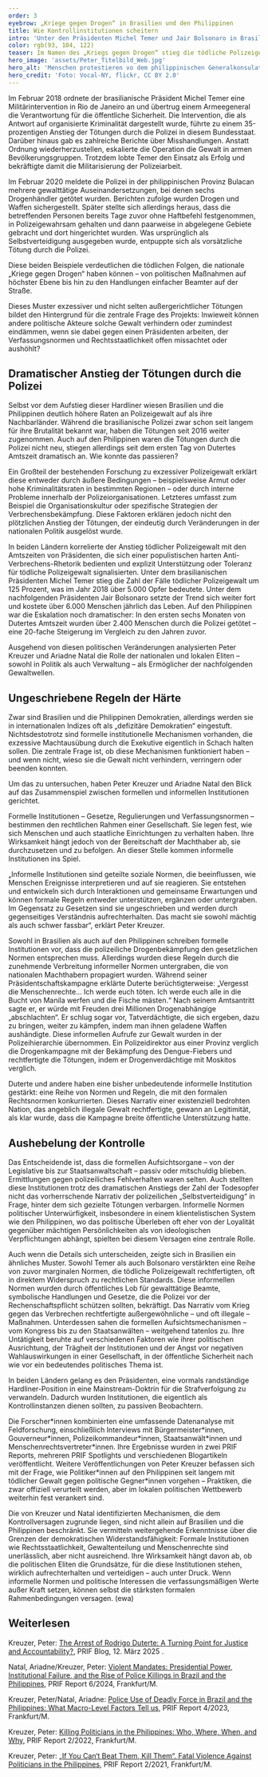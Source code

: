 ```yaml
---
order: 3
eyebrow: „Kriege gegen Drogen“ in Brasilien und den Philippinen
title: Wie Kontrollinstitutionen scheitern
intro: 'Unter den Präsidenten Michel Temer und Jair Bolsonaro in Brasilien und dem Präsidenten Rodrigo Duterte in den Philippinen kam es zu einem dramatischen Anstieg in der Anwendung tödlicher Polizeigewalt. Wie konnte das passieren? Beide Länder sind Demokratien und haben mit Rechtsstaatlichkeit und Gewaltenteilung eigentlich Mechanismen, um exzessive Polizeigewalt einzuhegen. Ein durch die DFG gefördertes Forschungsprojekt hat Polizeigewalt auf den Philippinen und in Brasilien im Vergleich untersucht. Dabei konzentrierten sich die Forscher*innen auf die Rolle der politischen Eliten. Die Ergebnisse geben Aufschluss darüber, welche Faktoren dafür sorgen können, dass demokratische Kontrollinstitutionen versagen.'
color: rgb(93, 104, 122)
teaser: Im Namen des „Kriegs gegen Drogen“ stieg die tödliche Polizeigewalt in Brasilien und in den Philippinen dramatisch an. Ein DFG-gefördertes Forschungsprojekt untersuchte die Rolle politischer Eliten hierbei.
hero_image: 'assets/Peter_Titelbild_Web.jpg'
hero_alt: 'Menschen protestieren vo dem philippinischen Generalkonsulat mit Plakaten'
hero_credit: 'Foto: Vocal-NY, flickr, CC BY 2.0'
---
```


<Leadin>Im Februar 2018 ordnete</Leadin> der brasilianische Präsident Michel Temer eine Militärintervention in Rio de Janeiro an und übertrug einem Armeegeneral die Verantwortung für die öffentliche Sicherheit. Die Intervention, die als Antwort auf organisierte Kriminalität dargestellt wurde, führte zu einem 35-prozentigen Anstieg der Tötungen durch die Polizei in diesem Bundesstaat. Darüber hinaus gab es zahlreiche Berichte über Misshandlungen. Anstatt Ordnung wiederherzustellen, eskalierte die Operation die Gewalt in armen Bevölkerungsgruppen. Trotzdem lobte Temer den Einsatz als Erfolg und bekräftigte damit die Militarisierung der Polizeiarbeit.

Im Februar 2020 meldete die Polizei in der philippinischen Provinz Bulacan mehrere gewalttätige Auseinandersetzungen, bei denen sechs Drogenhändler getötet wurden. Berichten zufolge wurden Drogen und Waffen sichergestellt. Später stellte sich allerdings heraus, dass die betreffenden Personen bereits Tage zuvor ohne Haftbefehl festgenommen, in Polizeigewahrsam gehalten und dann paarweise in abgelegene Gebiete gebracht und dort hingerichtet wurden. Was ursprünglich als Selbstverteidigung ausgegeben wurde, entpuppte sich als vorsätzliche Tötung durch die Polizei.

Diese beiden Beispiele verdeutlichen die tödlichen Folgen, die nationale „Kriege gegen Drogen“ haben können – von politischen Maßnahmen auf höchster Ebene bis hin zu den Handlungen einfacher Beamter auf der Straße.

Dieses Muster exzessiver und nicht selten außergerichtlicher Tötungen bildet den Hintergrund für die zentrale Frage des Projekts: Inwieweit können andere politische Akteure solche Gewalt verhindern oder zumindest eindämmen, wenn sie dabei gegen einen Präsidenten arbeiten, der Verfassungsnormen und Rechtsstaatlichkeit offen missachtet oder aushöhlt?

## Dramatischer Anstieg der Tötungen durch die Polizei

Selbst vor dem Aufstieg dieser Hardliner wiesen Brasilien und die Philippinen deutlich höhere Raten an Polizeigewalt auf als ihre Nachbarländer. Während die brasilianische Polizei zwar schon seit langem für ihre Brutalität bekannt war, haben die Tötungen seit 2016 weiter zugenommen. Auch auf den Philippinen waren die Tötungen durch die Polizei nicht neu, stiegen allerdings seit dem ersten Tag von Dutertes Amtszeit dramatisch an. Wie konnte das passieren?

Ein Großteil der bestehenden Forschung zu exzessiver Polizeigewalt erklärt diese entweder durch äußere Bedingungen – beispielsweise Armut oder hohe Kriminalitätsraten in bestimmten Regionen – oder durch interne Probleme innerhalb der Polizeiorganisationen. Letzteres umfasst zum Beispiel die Organisationskultur oder spezifische Strategien der Verbrechensbekämpfung. Diese Faktoren erklären jedoch nicht den plötzlichen Anstieg der Tötungen, der eindeutig durch Veränderungen in der nationalen Politik ausgelöst wurde.

In beiden Ländern korrelierte der Anstieg tödlicher Polizeigewalt mit den Amtszeiten von Präsidenten, die sich einer populistischen harten Anti-Verbrechens-Rhetorik bedienten und explizit Unterstützung oder Toleranz für tödliche Polizeigewalt signalisierten. Unter dem brasilianischen Präsidenten Michel Temer stieg die Zahl der Fälle tödlicher Polizeigewalt um 125 Prozent, was im Jahr 2018 über 5.000 Opfer bedeutete. Unter dem nachfolgenden Präsidenten Jair Bolsonaro setzte der Trend sich weiter fort und kostete über 6.000 Menschen jährlich das Leben. Auf den Philippinen war die Eskalation noch dramatischer: In den ersten sechs Monaten von Dutertes Amtszeit wurden über 2.400 Menschen durch die Polizei getötet – eine 20-fache Steigerung im Vergleich zu den Jahren zuvor.

Ausgehend von diesen politischen Veränderungen analysierten Peter Kreuzer und Ariadne Natal die Rolle der nationalen und lokalen Eliten – sowohl in Politik als auch Verwaltung – als Ermöglicher der nachfolgenden Gewaltwellen.

## Ungeschriebene Regeln der Härte 

Zwar sind Brasilien und die Philippinen Demokratien, allerdings werden sie in internationalen Indizes oft als „defizitäre Demokratien“ eingestuft. Nichtsdestotrotz sind formelle institutionelle Mechanismen vorhanden, die exzessive Machtausübung durch die Exekutive eigentlich in Schach halten sollen. Die zentrale Frage ist, ob diese Mechanismen funktioniert haben – und wenn nicht, wieso sie die Gewalt nicht verhindern, verringern oder beenden konnten.

Um das zu untersuchen, haben Peter Kreuzer und Ariadne Natal den Blick auf das Zusammenspiel zwischen formellen und informellen Institutionen gerichtet.

Formelle Institutionen – Gesetze, Regulierungen und Verfassungsnormen – bestimmen den rechtlichen Rahmen einer Gesellschaft. Sie legen fest, wie sich Menschen und auch staatliche Einrichtungen zu verhalten haben. Ihre Wirksamkeit hängt jedoch von der Bereitschaft der Machthaber ab, sie durchzusetzen und zu befolgen. An dieser Stelle kommen informelle Institutionen ins Spiel.

„Informelle Institutionen sind geteilte soziale Normen, die beeinflussen, wie Menschen Ereignisse interpretieren und auf sie reagieren. Sie entstehen und entwickeln sich durch Interaktionen und gemeinsame Erwartungen und können formale Regeln entweder unterstützen, ergänzen oder untergraben. Im Gegensatz zu Gesetzen sind sie ungeschrieben und werden durch gegenseitiges Verständnis aufrechterhalten. Das macht sie sowohl mächtig als auch schwer fassbar“, erklärt Peter Kreuzer.

Sowohl in Brasilien als auch auf den Philippinen schreiben formelle Institutionen vor, dass die polizeiliche Drogenbekämpfung den gesetzlichen Normen entsprechen muss. Allerdings wurden diese Regeln durch die zunehmende Verbreitung informeller Normen untergraben, die von nationalen Machthabern propagiert wurden. Während seiner Präsidentschaftskampagne erklärte Duterte berüchtigterweise: „Vergesst die Menschenrechte… Ich werde euch töten. Ich werde euch alle in die Bucht von Manila werfen und die Fische mästen.“ Nach seinem Amtsantritt sagte er, er würde mit Freuden drei Millionen Drogenabhängige „abschlachten“. Er schlug sogar vor, Tatverdächtigte, die sich ergeben, dazu zu bringen, weiter zu kämpfen, indem man ihnen geladene Waffen aushändigte. Diese informellen Aufrufe zur Gewalt wurden in der Polizeihierarchie übernommen. Ein Polizeidirektor aus einer Provinz verglich die Drogenkampagne mit der Bekämpfung des Dengue-Fiebers und rechtfertigte die Tötungen, indem er Drogenverdächtige mit Moskitos verglich.

Duterte und andere haben eine bisher unbedeutende informelle Institution gestärkt: eine Reihe von Normen und Regeln, die mit den formalen Rechtsnormen konkurrierten. Dieses Narrativ einer existenziell bedrohten Nation, das angeblich illegale Gewalt rechtfertigte, gewann an Legitimität, als klar wurde, dass die Kampagne breite öffentliche Unterstützung hatte.

## Aushebelung der Kontrolle 

Das Entscheidende ist, dass die formellen Aufsichtsorgane – von der Legislative bis zur Staatsanwaltschaft – passiv oder mitschuldig blieben. Ermittlungen gegen polizeiliches Fehlverhalten waren selten. Auch stellten diese Institutionen trotz des dramatischen Anstiegs der Zahl der Todesopfer nicht das vorherrschende Narrativ der polizeilichen „Selbstverteidigung“ in Frage, hinter dem sich gezielte Tötungen verbargen. Informelle Normen politischer Unterwürfigkeit, insbesondere in einem klientelistischen System wie den Philippinen, wo das politische Überleben oft eher von der Loyalität gegenüber mächtigen Persönlichkeiten als von ideologischen Verpflichtungen abhängt, spielten bei diesem Versagen eine zentrale Rolle.

Auch wenn die Details sich unterscheiden, zeigte sich in Brasilien ein ähnliches Muster. Sowohl Temer als auch Bolsonaro verstärkten eine Reihe von zuvor marginalen Normen, die tödliche Polizeigewalt rechtfertigten, oft in direktem Widerspruch zu rechtlichen Standards. Diese informellen Normen wurden durch öffentliches Lob für gewalttätige Beamte, symbolische Handlungen und Gesetze, die die Polizei vor der Rechenschaftspflicht schützen sollten, bekräftigt. Das Narrativ vom Krieg gegen das Verbrechen rechtfertigte außergewöhnliche – und oft illegale – Maßnahmen. Unterdessen sahen die formellen Aufsichtsmechanismen – vom Kongress bis zu den Staatsanwälten – weitgehend tatenlos zu. Ihre Untätigkeit beruhte auf verschiedenen Faktoren wie ihrer politischen Ausrichtung, der Trägheit der Institutionen und der Angst vor negativen Wahlauswirkungen in einer Gesellschaft, in der öffentliche Sicherheit nach wie vor ein bedeutendes politisches Thema ist.

In beiden Ländern gelang es den Präsidenten, eine vormals randständige Hardliner-Position in eine Mainstream-Doktrin für die Strafverfolgung zu verwandeln. Dadurch wurden Institutionen, die eigentlich als Kontrollinstanzen dienen sollten, zu passiven Beobachtern.

Die Forscher\*innen kombinierten eine umfassende Datenanalyse mit Feldforschung, einschließlich Interviews mit Bürgermeister\*innen, Gouverneur\*innen, Polizeikommandeur\*innen, Staatsanwält\*innen und Menschenrechtsvertreter\*innen. Ihre Ergebnisse wurden in zwei PRIF Reports, mehreren PRIF Spotlights und verschiedenen Blogartikeln veröffentlicht. Weitere Veröffentlichungen von Peter Kreuzer befassen sich mit der Frage, wie Politiker*innen auf den Philippinen seit langem mit tödlicher Gewalt gegen politische Gegner\*innen vorgehen – Praktiken, die zwar offiziell verurteilt werden, aber im lokalen politischen Wettbewerb weiterhin fest verankert sind.

Die von Kreuzer und Natal identifizierten Mechanismen, die dem Kontrollversagen zugrunde liegen, sind nicht allein auf Brasilien und die Philippinen beschränkt. Sie vermitteln weitergehende Erkenntnisse über die Grenzen der demokratischen Widerstandsfähigkeit: Formale Institutionen wie Rechtsstaatlichkeit, Gewaltenteilung und Menschenrechte sind unerlässlich, aber nicht ausreichend. Ihre Wirksamkeit hängt davon ab, ob die politischen Eliten die Grundsätze, für die diese Institutionen stehen, wirklich aufrechterhalten und verteidigen – auch unter Druck. Wenn informelle Normen und politische Interessen die verfassungsmäßigen Werte außer Kraft setzen, können selbst die stärksten formalen Rahmenbedingungen versagen. (ewa)

## Weiterlesen

Kreuzer, Peter: [The Arrest of Rodrigo Duterte: A Turning Point for Justice and Accountability?](https://blog.prif.org/2025/03/12/the-arrest-of-rodrigo-duterte-a-turning-point-for-justice-and-accountability/), PRIF Blog, 12. März 2025 .

Natal, Ariadne/Kreuzer, Peter: [Violent Mandates: Presidential Power, Institutional Failure, and the Rise of Police Killings in Brazil and the Philippines](https://www.prif.org/publikationen/publikationssuche/publikation/violent-mandates-presidential-power-institutional-failure-and-the-rise-of-police-killings-in-brazil-and-the-philippines-1), PRIF Report 6/2024, Frankfurt/M.

Kreuzer, Peter/Natal, Ariadne: [Police Use of Deadly Force in Brazil and the Philippines: What Macro-Level Factors Tell us](https://www.prif.org/publikationen/publikationssuche/publikation/police-use-of-deadly-force-in-brazil-and-the-philippines-what-macro-level-factors-tell-us), PRIF Report 4/2023, Frankfurt/M.

Kreuzer, Peter: [Killing Politicians in the Philippines: Who, Where, When, and Why](https://www.prif.org/publikationen/publikationssuche/publikation/killing-politicians-in-the-philippines-who-where-when-and-why), PRIF Report 2/2022, Frankfurt/M.

Kreuzer, Peter: [„If You Can‘t Beat Them, Kill Them“. Fatal Violence Against Politicians in the Philippines](https://www.prif.org/fileadmin/Daten/Publikationen/Prif_Reports/2021/PRIF0221_barrierefrei.pdf), PRIF Report 2/2021, Frankfurt/M.
